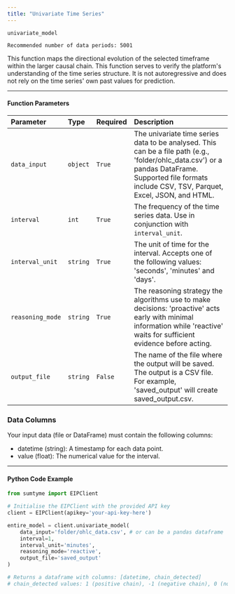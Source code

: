 ```yaml
---
title: "Univariate Time Series"
---
```


`univariate_model`

`Recommended number of data periods: 5001`

This function maps the directional evolution of the selected timeframe within the larger causal chain. This function serves to verify the platform's understanding of the time series structure. It is not autoregressive and does not rely on the time series' own past values for prediction.

---

#### Function Parameters

| Parameter        | Type     | Required | Description                                                                                                                                                                                            |
| :--------------- | :------- | :------- | :----------------------------------------------------------------------------------------------------------------------------------------------------------------------------------------------------- |
| `data_input`     | `object` | `True`   | The univariate time series data to be analysed. This can be a file path (e.g., 'folder/ohlc_data.csv') or a pandas DataFrame. Supported file formats include CSV, TSV, Parquet, Excel, JSON, and HTML. |
| `interval`       | `int`    | `True`   | The frequency of the time series data. Use in conjunction with `interval_unit`.                                                                                                                        |
| `interval_unit`  | `string` | `True`   | The unit of time for the interval. Accepts one of the following values: 'seconds', 'minutes' and 'days'.                                                                                               |
| `reasoning_mode` | `string` | `True`   | The reasoning strategy the algorithms use to make decisions: 'proactive' acts early with minimal information while 'reactive' waits for sufficient evidence before acting.                             |
| `output_file`    | `string` | `False`  | The name of the file where the output will be saved. The output is a CSV file. For example, 'saved_output' will create saved_output.csv.                                                               |

### Data Columns

Your input data (file or DataFrame) must contain the following columns:

- datetime (string): A timestamp for each data point.
- value (float): The numerical value for the interval.

---

#### Python Code Example

```python
from sumtyme import EIPClient

# Initialise the EIPClient with the provided API key
client = EIPClient(apikey='your-api-key-here')

entire_model = client.univariate_model(
    data_input='folder/ohlc_data.csv', # or can be a pandas dataframe 
    interval=1,
    interval_unit='minutes',
    reasoning_mode='reactive',
    output_file='saved_output'
)

# Returns a dataframe with columns: [datetime, chain_detected]
# chain_detected values: 1 (positive chain), -1 (negative chain), 0 (no chain detected)
```
